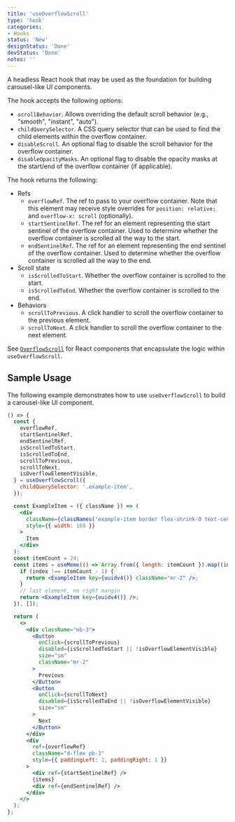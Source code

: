```yaml
---
title: 'useOverflowScroll'
type: 'hook'
categories:
- Hooks
status: 'New'
designStatus: 'Done'
devStatus: 'Done'
notes: ''
---
```


A headless React hook that may be used as the foundation for building carousel-like UI components.

The hook accepts the following options:
* `scrollBehavior`. Allows overriding the default scroll behavior (e.g., "smooth", "instant", "auto").
* `childQuerySelector`. A CSS query selector that can be used to find the child elements within the overflow container.
* `disableScroll`. An optional flag to disable the scroll behavior for the overflow container.
* `disableOpacityMasks`. An optional flag to disable the opacity masks at the start/end of the overflow container (if applicable).

The hook returns the following:
* Refs
  * `overflowRef`. The ref to pass to your overflow container. Note that this element may receive style overrides for `position: relative;` and `overflow-x: scroll` (optionally).
  * `startSentinelRef`. The ref for an element representing the start sentinel of the overflow container. Used to determine whether the overflow container is scrolled all the way to the start.
  * `endSentinelRef`. The ref for an element representing the end sentinel of the overflow container. Used to determine whether the overflow container is scrolled all the way to the end.
* Scroll state
  * `isScrolledToStart`. Whether the overflow container is scrolled to the start.
  * `isScrolledToEnd`. Whether the overflow container is scrolled to the end.
* Behaviors
  * `scrollToPrevious`. A click handler to scroll the overflow container to the previous element.
  * `scrollToNext`. A click handler to scroll the overflow container to the next element.

See [`OverflowScroll`](/components/overflowscroll/overflowscroll) for React components that encapsulate the logic within `useOverflowScroll`.

## Sample Usage

The following example demonstrates how to use `useOverflowScroll` to build a carousel-like UI component.

```jsx live
() => {
  const {
    overflowRef,
    startSentinelRef,
    endSentinelRef,
    isScrolledToStart,
    isScrolledToEnd,
    scrollToPrevious,
    scrollToNext,
    isOverflowElementVisible,
  } = useOverflowScroll({
    childQuerySelector: '.example-item',
  });

  const ExampleItem = ({ className }) => (
    <div
      className={classNames('example-item border flex-shrink-0 text-center', className)}
      style={{ width: 160 }}
    >
      Item
    </div>
  );
  const itemCount = 24;
  const items = useMemo(() => Array.from({ length: itemCount }).map((index) => {
    if (index !== itemCount - 1) {
      return <ExampleItem key={uuidv4()} className="mr-2" />;
    }
    // last element, no right margin
    return <ExampleItem key={uuidv4()} />;
  }), []);

  return (
    <>
      <div className="mb-3">
        <Button
          onClick={scrollToPrevious}
          disabled={isScrolledToStart || !isOverflowElementVisible}
          size="sm"
          className="mr-2"
        >
          Previous
        </Button>
        <Button
          onClick={scrollToNext}
          disabled={isScrolledToEnd || !isOverflowElementVisible}
          size="sm"
        >
          Next
        </Button>
      </div>
      <div
        ref={overflowRef}
        className="d-flex pb-3"
        style={{ paddingLeft: 1, paddingRight: 1 }}
      >
        <div ref={startSentinelRef} />
        {items}
        <div ref={endSentinelRef} />
      </div>
    </>
  );
};
```